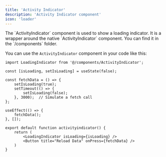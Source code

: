 ```yaml
---
title: 'Activity Indicator'
description: 'Activity Indicator component'
icon: 'loader'
---
```


<Tip>
    The `ActivityIndicator` component is used to show a loading indicator. It is a wrapper around the native `ActivityIndicator` component. You can find it in the `/components` folder.
</Tip>

You can use the `ActivityIndicator` component in your code like this:

```tsx ActivityIndicator.tsx
import LoadingIndicator from '@/components/ActivityIndicator';
 
const [isLoading, setIsLoading] = useState(false);

const fetchData = () => {
    setIsLoading(true);
    setTimeout(() => {
    	setIsLoading(false);
    }, 3000);  // Simulate a fetch call
};
  
useEffect(() => {
    fetchData();
}, []);
 
export default function activityindicator() {
	return (
		<LoadingIndicator isLoading={isLoading} />
		<Button title="Reload Data" onPress={fetchData} />
	)
}
```